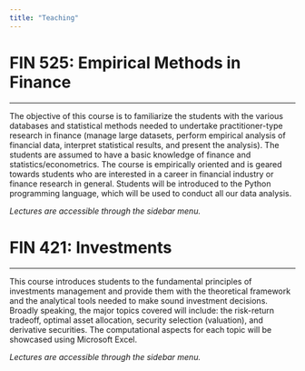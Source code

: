 ```yaml
---
title: "Teaching"
---
```


# FIN 525: Empirical Methods in Finance 
***

The objective of this course is to familiarize the students with the various databases and statistical methods needed to undertake practitioner-type research in finance (manage large datasets, perform empirical analysis of financial data, interpret statistical results, and present the analysis). The students are assumed to have a basic knowledge of finance and statistics/econometrics. The course is empirically oriented and is geared towards students who are interested in a career in financial industry or finance research in general. Students will be introduced to the Python programming language, which will be used to conduct all our data analysis.

*Lectures are accessible through the sidebar menu.*

# FIN 421: Investments 
***

This course introduces students to the fundamental principles of investments management and provide them with the theoretical framework and the analytical tools needed to make sound investment decisions. Broadly speaking, the major topics covered will include: the risk-return tradeoff, optimal asset allocation, security selection (valuation), and derivative securities. The computational aspects for each topic will be showcased using Microsoft Excel.

*Lectures are accessible through the sidebar menu.*